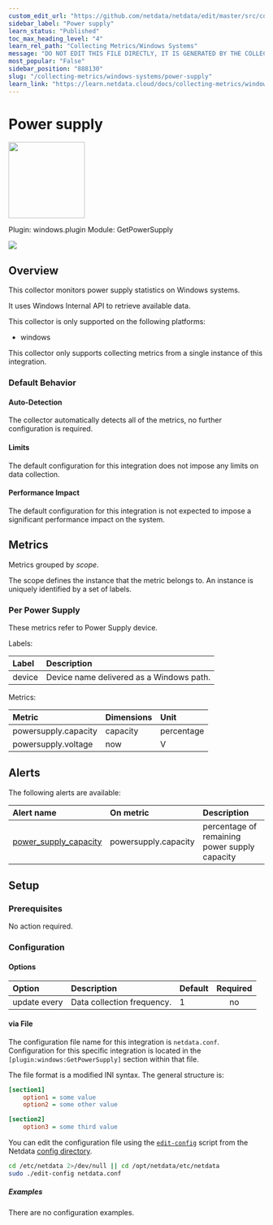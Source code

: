 ```yaml
---
custom_edit_url: "https://github.com/netdata/netdata/edit/master/src/collectors/windows.plugin/metadata.yaml"
sidebar_label: "Power supply"
learn_status: "Published"
toc_max_heading_level: "4"
learn_rel_path: "Collecting Metrics/Windows Systems"
message: "DO NOT EDIT THIS FILE DIRECTLY, IT IS GENERATED BY THE COLLECTOR'S metadata.yaml FILE"
most_popular: "False"
sidebar_position: "888130"
slug: "/collecting-metrics/windows-systems/power-supply"
learn_link: "https://learn.netdata.cloud/docs/collecting-metrics/windows-systems/power-supply"
---
```



# Power supply


<img src="https://netdata.cloud/img/powersupply.svg" width="150"/>


Plugin: windows.plugin
Module: GetPowerSupply

<img src="https://img.shields.io/badge/maintained%20by-Netdata-%2300ab44" />

## Overview

This collector monitors power supply statistics on Windows systems.


It uses Windows Internal API to retrieve available data.


This collector is only supported on the following platforms:

- windows

This collector only supports collecting metrics from a single instance of this integration.


### Default Behavior

#### Auto-Detection

The collector automatically detects all of the metrics, no further configuration is required.


#### Limits

The default configuration for this integration does not impose any limits on data collection.

#### Performance Impact

The default configuration for this integration is not expected to impose a significant performance impact on the system.

## Metrics

Metrics grouped by *scope*.

The scope defines the instance that the metric belongs to. An instance is uniquely identified by a set of labels.



### Per Power Supply

These metrics refer to Power Supply device.

Labels:

| Label      | Description     |
|:-----------|:----------------|
| device | Device name delivered as a Windows path. |

Metrics:

| Metric | Dimensions | Unit |
|:------|:----------|:----|
| powersupply.capacity | capacity | percentage |
| powersupply.voltage | now | V |



## Alerts


The following alerts are available:

| Alert name  | On metric | Description |
|:------------|:----------|:------------|
| [ power_supply_capacity ](https://github.com/netdata/netdata/blob/master/src/health/health.d/power_supply_capacity.conf) | powersupply.capacity | percentage of remaining power supply capacity |


## Setup


### Prerequisites

No action required.

### Configuration

#### Options





| Option | Description | Default | Required |
|:-----|:------------|:--------|:---------:|
| update every | Data collection frequency. | 1 | no |




#### via File

The configuration file name for this integration is `netdata.conf`.
Configuration for this specific integration is located in the `[plugin:windows:GetPowerSupply]` section within that file.

The file format is a modified INI syntax. The general structure is:

```ini
[section1]
    option1 = some value
    option2 = some other value

[section2]
    option3 = some third value
```
You can edit the configuration file using the [`edit-config`](/docs/netdata-agent/configuration#edit-a-configuration-file-using-edit-config) script from the
Netdata [config directory](/docs/netdata-agent/configuration#the-netdata-config-directory).

```bash
cd /etc/netdata 2>/dev/null || cd /opt/netdata/etc/netdata
sudo ./edit-config netdata.conf
```

##### Examples
There are no configuration examples.


